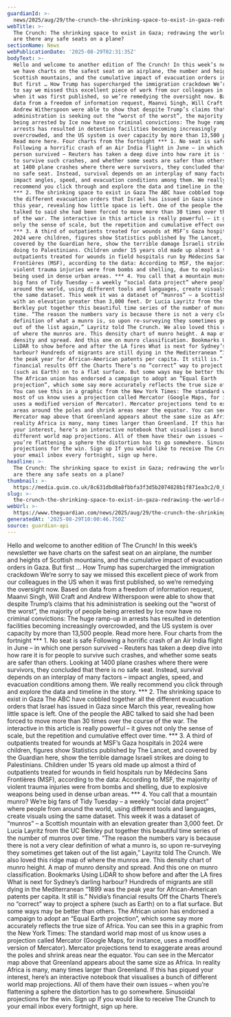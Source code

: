 ```yaml
---
guardianId: >-
  news/2025/aug/29/the-crunch-the-shrinking-space-to-exist-in-gaza-redrawing-the-world-map-and-are-there-any-safe-seats-on-a-plane
webTitle: >-
  The Crunch: The shrinking space to exist in Gaza; redrawing the world map; and
  are there any safe seats on a plane?
sectionName: News
webPublicationDate: '2025-08-29T02:31:35Z'
bodyText: >-
  Hello and welcome to another edition of The Crunch! In this week’s newsletter
  we have charts on the safest seat on an airplane, the number and heights of
  Scottish mountains, and the cumulative impact of evacuation orders in Gaza.
  But first … How Trump has supercharged the immigration crackdown We’re sorry
  to say we missed this excellent piece of work from our colleagues in the US
  when it was first published, so we’re remedying the oversight now. Based on
  data from a freedom of information request, Maanvi Singh, Will Craft and
  Andrew Witherspoon were able to show that despite Trump’s claims that his
  administration is seeking out the “worst of the worst”, the majority of people
  being arrested by Ice now have no criminal convictions: The huge ramp-up in
  arrests has resulted in detention facilities becoming increasingly
  overcrowded, and the US system is over capacity by more than 13,500 people.
  Read more here. Four charts from the fortnight *** 1. No seat is safe
  Following a horrific crash of an Air India flight in June – in which one
  person survived – Reuters has taken a deep dive into how rare it is for people
  to survive such crashes, and whether some seats are safer than others. Looking
  at 1400 plane crashes where there were survivors, they concluded that there is
  no safe seat. Instead, survival depends on an interplay of many factors –
  impact angles, speed, and evacuation conditions among them. We really
  recommend you click through and explore the data and timeline in the story.
  *** 2. The shrinking space to exist in Gaza The ABC have cobbled together all
  the different evacuation orders that Israel has issued in Gaza since March
  this year, revealing how little space is left. One of the people the ABC
  talked to said she had been forced to move more than 30 times over the course
  of the war. The interactive in this article is really powerful – it gives not
  only the sense of scale, but the repetition and cumulative effect over time.
  *** 3. A third of outpatients treated for wounds at MSF’s Gaza hospitals in
  2024 were children, figures show Statistics published by The Lancet, and
  covered by the Guardian here, show the terrible damage Israeli strikes are
  doing to Palestinians. Children under 15 years old made up almost a third of
  outpatients treated for wounds in field hospitals run by Médecins Sans
  Frontières (MSF), according to the data: According to MSF, the majority of
  violent trauma injuries were from bombs and shelling, due to explosive weapons
  being used in dense urban areas. *** 4. You call that a mountain munro? We’re
  big fans of Tidy Tuesday – a weekly “social data project” where people from
  around the world, using different tools and languages, create visuals using
  the same dataset. This week it was a dataset of “munros” – a Scottish mountain
  with an elevation greater than 3,000 feet. Dr Lucia Layritz from the UC
  Berkley put together this beautiful time series of the number of munros over
  time. “The reason the numbers vary is because there is not a very clear
  definition of what a munro is, so upon re-surveying they sometimes get taken
  out of the list again,” Layritz told The Crunch. We also loved this ridge map
  of where the munros are. This density chart of munro height. A map of munro
  density and spread. And this one on munro classification. Bookmarks Using
  LiDAR to show before and after the LA fires What is next for Sydney’s darling
  harbour? Hundreds of migrants are still dying in the Mediterranean “1899 was
  the peak year for African-American patents per capita. It still is.” Nvidia’s
  financial results Off the Charts There’s no “correct” way to project a sphere
  (such as Earth) on to a flat surface. But some ways may be better than others.
  The African union has endorsed a campaign to adopt an “Equal Earth
  projection”, which some say more accurately reflects the true size of Africa.
  You can see this in a graphic from the New York Times: The standard world map
  most of us know uses a projection called Mercator (Google Maps, for instance,
  uses a modified version of Mercator). Mercator projections tend to exaggerate
  areas around the poles and shrink areas near the equator. You can see in the
  Mercator map above that Greenland appears about the same size as Africa. In
  reality Africa is many, many times larger than Greenland. If this has piqued
  your interest, here’s an interactive notebook that visualises a bunch of
  different world map projections. All of them have their own issues – when
  you’re flattening a sphere the distortion has to go somewhere. Sinusoidal
  projections for the win. Sign up If you would like to receive The Crunch to
  your email inbox every fortnight, sign up here.
headline: >-
  The Crunch: The shrinking space to exist in Gaza; redrawing the world map; and
  are there any safe seats on a plane?
thumbnail: >-
  https://media.guim.co.uk/8c631dbd8a8fbbfa3f3d5b2074828b1f871ea3c2/0_0_1440_1152/500.jpg
slug: >-
  the-crunch-the-shrinking-space-to-exist-in-gaza-redrawing-the-world-map-and-are-there-any-safe-seats-on-a-plane
webUrl: >-
  https://www.theguardian.com/news/2025/aug/29/the-crunch-the-shrinking-space-to-exist-in-gaza-redrawing-the-world-map-and-are-there-any-safe-seats-on-a-plane
generatedAt: '2025-08-29T10:00:46.750Z'
source: guardian-api
---
```

Hello and welcome to another edition of The Crunch! In this week’s newsletter we have charts on the safest seat on an airplane, the number and heights of Scottish mountains, and the cumulative impact of evacuation orders in Gaza. But first … How Trump has supercharged the immigration crackdown We’re sorry to say we missed this excellent piece of work from our colleagues in the US when it was first published, so we’re remedying the oversight now. Based on data from a freedom of information request, Maanvi Singh, Will Craft and Andrew Witherspoon were able to show that despite Trump’s claims that his administration is seeking out the “worst of the worst”, the majority of people being arrested by Ice now have no criminal convictions: The huge ramp-up in arrests has resulted in detention facilities becoming increasingly overcrowded, and the US system is over capacity by more than 13,500 people. Read more here. Four charts from the fortnight *** 1. No seat is safe Following a horrific crash of an Air India flight in June – in which one person survived – Reuters has taken a deep dive into how rare it is for people to survive such crashes, and whether some seats are safer than others. Looking at 1400 plane crashes where there were survivors, they concluded that there is no safe seat. Instead, survival depends on an interplay of many factors – impact angles, speed, and evacuation conditions among them. We really recommend you click through and explore the data and timeline in the story. *** 2. The shrinking space to exist in Gaza The ABC have cobbled together all the different evacuation orders that Israel has issued in Gaza since March this year, revealing how little space is left. One of the people the ABC talked to said she had been forced to move more than 30 times over the course of the war. The interactive in this article is really powerful – it gives not only the sense of scale, but the repetition and cumulative effect over time. *** 3. A third of outpatients treated for wounds at MSF’s Gaza hospitals in 2024 were children, figures show Statistics published by The Lancet, and covered by the Guardian here, show the terrible damage Israeli strikes are doing to Palestinians. Children under 15 years old made up almost a third of outpatients treated for wounds in field hospitals run by Médecins Sans Frontières (MSF), according to the data: According to MSF, the majority of violent trauma injuries were from bombs and shelling, due to explosive weapons being used in dense urban areas. *** 4. You call that a mountain munro? We’re big fans of Tidy Tuesday – a weekly “social data project” where people from around the world, using different tools and languages, create visuals using the same dataset. This week it was a dataset of “munros” – a Scottish mountain with an elevation greater than 3,000 feet. Dr Lucia Layritz from the UC Berkley put together this beautiful time series of the number of munros over time. “The reason the numbers vary is because there is not a very clear definition of what a munro is, so upon re-surveying they sometimes get taken out of the list again,” Layritz told The Crunch. We also loved this ridge map of where the munros are. This density chart of munro height. A map of munro density and spread. And this one on munro classification. Bookmarks Using LiDAR to show before and after the LA fires What is next for Sydney’s darling harbour? Hundreds of migrants are still dying in the Mediterranean “1899 was the peak year for African-American patents per capita. It still is.” Nvidia’s financial results Off the Charts There’s no “correct” way to project a sphere (such as Earth) on to a flat surface. But some ways may be better than others. The African union has endorsed a campaign to adopt an “Equal Earth projection”, which some say more accurately reflects the true size of Africa. You can see this in a graphic from the New York Times: The standard world map most of us know uses a projection called Mercator (Google Maps, for instance, uses a modified version of Mercator). Mercator projections tend to exaggerate areas around the poles and shrink areas near the equator. You can see in the Mercator map above that Greenland appears about the same size as Africa. In reality Africa is many, many times larger than Greenland. If this has piqued your interest, here’s an interactive notebook that visualises a bunch of different world map projections. All of them have their own issues – when you’re flattening a sphere the distortion has to go somewhere. Sinusoidal projections for the win. Sign up If you would like to receive The Crunch to your email inbox every fortnight, sign up here.
